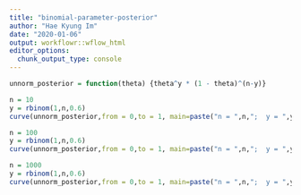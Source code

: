 ```yaml
---
title: "binomial-parameter-posterior"
author: "Hae Kyung Im"
date: "2020-01-06"
output: workflowr::wflow_html
editor_options:
  chunk_output_type: console
---
```



```r

unnorm_posterior = function(theta) {theta^y * (1 - theta)^(n-y)}

n = 10
y = rbinom(1,n,0.6)
curve(unnorm_posterior,from = 0,to = 1, main=paste("n = ",n,";  y = ",y))

```

```r
n = 100
y = rbinom(1,n,0.6)
curve(unnorm_posterior,from = 0,to = 1, main=paste("n = ",n,";  y = ",y))
```

```r
n = 1000
y = rbinom(1,n,0.6)
curve(unnorm_posterior,from = 0,to = 1, main=paste("n = ",n,";  y = ",y))
```
